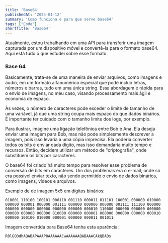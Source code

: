 ```yaml
---
title: 'Base64'
publishedAt: '2024-01-12'
summary: 'Como funciona e para que serve base64'
tags: ["Code"]
shortTitle: 'Base64'
---
```


Atualmente, estou trabalhando em uma API para transferir uma imagem capturada por um dispositivo móvel e convertê-la para o formato base64. Aqui está tudo o que estudei sobre esse formato.

### Base 64

Basicamente, trata-se de uma maneira de enviar arquivos, como imagens e áudio, em um formato alfanumérico especial que pode incluir letras, números e barras, tudo em uma única string. Essa abordagem é rápida para o envio de imagens, no meu caso, visando processamento mais ágil e economia de espaço.

<Alert type="warning">
 Às vezes, o número de caracteres pode exceder o limite de tamanho de uma variável, já que uma string ocupa mais espaço do que dados binários. É importante ter cuidado com o tamanho limite dos logs, por exemplo.
</Alert>

Para ilustrar, imagine uma ligação telefônica entre Bob e Ana. Ela deseja enviar uma imagem para Bob, mas não pode simplesmente descrever a imagem, pois isso levaria a uma cópia imprecisa. Ela poderia converter todos os bits e enviar cada dígito, mas isso demandaria muito tempo e recursos. Então, decidem utilizar um método de "criptografia", onde substituem os bits por caracteres.

O base64 foi criado há muito tempo para resolver esse problema de conversão de bits em caracteres. Um dos problemas era o e-mail, onde só era possível enviar texto, não sendo permitido o envio de dados binários, como imagens, vídeos e arquivos.

Exemplo de de imagem 5x5 em dígitos binários:

```text
010001 110100 100101 000110 001110 000011 011101 100001 000000 010000 000000 000001 000000 001111 000000 000000 000000 001111 111100 000000 000000 000000 000000 000000 000000 000010 110000 000000 000000 000000 000000 000000 000000 010000 000000 000001 000000 000000 000000 000010 000000 100100 010000 000001 000000 000011 001011
```
Imagem convertida para Base64 tenha esta aparência:

```text   
R0lGODdhAQABAPAAAP8AAAAAACwAAAAAAQABAAACAkQBADs
```